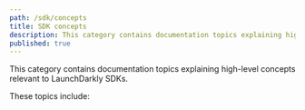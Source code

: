 ```yaml
---
path: /sdk/concepts
title: SDK concepts
description: This category contains documentation topics explaining high-level concepts relevant to LaunchDarkly SDKs.
published: true
---
```


This category contains documentation topics explaining high-level concepts relevant to LaunchDarkly SDKs.

These topics include:

<ChildPageList path="/sdk/concepts" unsorted="true" />
